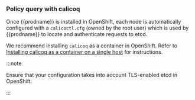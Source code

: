 ### Policy query with calicoq

Once {{prodname}} is installed in OpenShift, each node is automatically configured with
a `calicoctl.cfg` (owned by the root user) which is used by {{prodname}} to locate and authenticate requests to etcd.

We recommend installing `calicoq` as a container in OpenShift. Refer to [Installing calicoq as a container on a single host](../../../calico-enterprise/maintenance/clis/calicoq/index.mdx#install-calicoq-as-a-container-on-a-single-host) for instructions.

:::note

Ensure that your configuration takes into account TLS-enabled etcd in OpenShift.

:::
